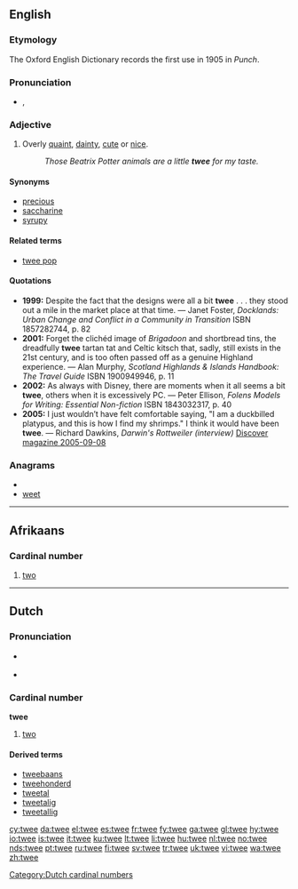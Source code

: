==English==

===Etymology===
The Oxford English Dictionary records the first use in 1905 in ''Punch''.

===Pronunciation===
* {{a|UK}} {{IPA|/twiː/}}, {{SAMPA|/twi:/}}
*: {{rhymes|iː}}

===Adjective===
{{en-adj}}

# {{context|British|pejorative}} Overly [[quaint]], [[dainty]], [[cute]] or [[nice]].
#: ''Those Beatrix Potter animals are a little '''twee''' for my taste.''

====Synonyms====
* [[precious]]
* [[saccharine]]
* [[syrupy]]

====Related terms====
* [[twee pop]]

====Quotations====
* '''1999:''' Despite the fact that the designs were all a bit '''twee''' . . . they stood out a mile in the market place at that time. &mdash; Janet Foster, ''Docklands: Urban Change and Conflict in a Community in Transition'' ISBN 1857282744, p. 82
*'''2001:''' Forget the clichéd image of ''Brigadoon'' and shortbread tins, the dreadfully '''twee''' tartan tat and Celtic kitsch that, sadly, still exists in the 21st century, and is too often passed off as a genuine Highland experience. &mdash; Alan Murphy, ''Scotland Highlands & Islands Handbook: The Travel Guide'' ISBN 1900949946, p. 11
*'''2002:''' As always with Disney, there are moments when it all seems a bit '''twee''', others when it is excessively PC. &mdash; Peter Ellison, ''Folens Models for Writing: Essential Non-fiction'' ISBN 1843032317, p. 40
*'''2005:''' I just wouldn’t have felt comfortable saying, "I am a duckbilled platypus, and this is how I find my shrimps."  I think it would have been '''twee'''.  &mdash; Richard Dawkins, ''Darwin's Rottweiler (interview)'' [http://discovermagazine.com/2005/sep/darwins-rottweiler Discover magazine 2005-09-08]

===Anagrams===
* {{alphagram|eetw}}
* [[weet#English|weet]]

----

==Afrikaans==

===Cardinal number===
{{infl|af|cardinal number}}

# [[two]]

----

==Dutch==

===Pronunciation===
* {{a|BE}} {{IPA|/tweː/|lang=nl}}
*: {{audio|Nl-twee (Belgium).ogg|audio (Belgium)}}
* {{a|NL}} {{IPA|/tʋeː/|lang=nl}}
*: {{audio|Nl-twee.ogg|audio (Netherlands)}}

===Cardinal number===
{{cardinalbox|nl|1|2|3|een|drie|ord=tweede}}
'''twee'''

# [[two]]

====Derived terms====
{{top4}}
* [[tweebaans]]
* [[tweehonderd]]
* [[tweetal]]
* [[tweetalig]]
* [[tweetallig]]
{{bottom}}

[[Category:Dutch cardinal numbers]]

[[cy:twee]]
[[da:twee]]
[[el:twee]]
[[es:twee]]
[[fr:twee]]
[[fy:twee]]
[[ga:twee]]
[[gl:twee]]
[[hy:twee]]
[[io:twee]]
[[is:twee]]
[[it:twee]]
[[ku:twee]]
[[lt:twee]]
[[li:twee]]
[[hu:twee]]
[[nl:twee]]
[[no:twee]]
[[nds:twee]]
[[pt:twee]]
[[ru:twee]]
[[fi:twee]]
[[sv:twee]]
[[tr:twee]]
[[uk:twee]]
[[vi:twee]]
[[wa:twee]]
[[zh:twee]]